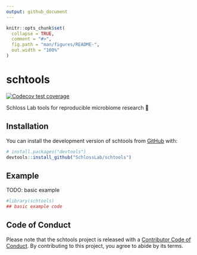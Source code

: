 ```yaml
---
output: github_document
---
```


<!-- README.md is generated from README.Rmd. Please edit that file -->

```r
knitr::opts_chunk$set(
  collapse = TRUE,
  comment = "#>",
  fig.path = "man/figures/README-",
  out.width = "100%"
)
```

# schtools

<!-- badges: start -->
[![Codecov test coverage](https://codecov.io/gh/SchlossLab/schtools/branch/master/graph/badge.svg)](https://codecov.io/gh/SchlossLab/schtools?branch=master)
<!-- badges: end -->

Schloss Lab tools for reproducible microbiome research 💩

## Installation

You can install the development version of schtools from [GitHub](https://github.com/SchlossLab) with:

``` r
# install.packages("devtools")
devtools::install_github("SchlossLab/schtools")
```
## Example

TODO: basic example

```r
#library(schtools)
## basic example code
```

## Code of Conduct

Please note that the schtools project is released with a [Contributor Code of Conduct](https://contributor-covenant.org/version/2/0/CODE_OF_CONDUCT.html). By contributing to this project, you agree to abide by its terms.
